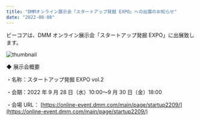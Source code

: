 ```yaml
---
title: "DMMオンライン展示会「スタートアップ発掘 EXPO」への出展のお知らせ"
date: "2022-08-08"
---
```


ビーコアは、DMM オンライン展示会「スタートアップ発掘 EXPO」に出展致します。

![thumbnail](../images/News/startup_mv.jpg)

◆ 展示会概要

・名称：スタートアップ発掘 EXPO vol.2

・会期：2022 年 9 月 28 日（水）10:00〜9 月 30 日（金）18:00

・会場 URL：
[https://online-event.dmm.com/main/page/startup2209/](https://online-event.dmm.com/main/page/startup2209/)
